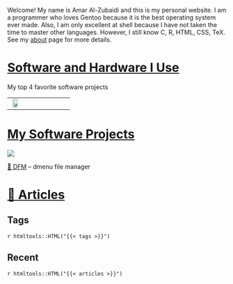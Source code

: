 Welcome! My name is Amar Al-Zubaidi and this is my personal website. I am a programmer who loves Gentoo because it is the best operating system ever made. Also, I am only excellent at shell because I have not taken the time to master other languages. However, I still know C, R, HTML, CSS, TeX. See my [about](/about/) page for more details.

# [Software and Hardware I Use](/programs/)

<p class="caption">My top 4 favorite software projects</p>
<table>
<tbody>
<tr>
<td style="text-align:center; width:25%"><img class="img-zoomable" src="https://www.gentoo.org/assets/img/logo/gentoo-logo.png" alt="" width="80%" />
</td>
<td style="text-align:center; width:25%"><img class="img-zoomable" src="https://upload.wikimedia.org/wikipedia/commons/thumb/1/1f/Z_Shell_Logo_Color_Horizontal.svg/1024px-Z_Shell_Logo_Color_Horizontal.svg.png" alt="" />
</td>
<td style="text-align:center; width:25%"><img class="img-zoomable" src="https://upload.wikimedia.org/wikipedia/commons/thumb/9/9a/ImageMagick_logo.svg/800px-ImageMagick_logo.svg.png" alt="" />
</td>
<td style="text-align:center; width:25%"><img class="img-zoomable" src="https://raw.githubusercontent.com/rstudio/rmarkdown/main/man/figures/logo.png" alt="" />
</td>
</tr>
</tbody>
</table>

# [My Software Projects](/projects/)

![](/images/dfm.gif)
<p class="caption"><a href="projects/dfm/">📁 DFM<a/> – dmenu file manager</p>

# [📜 Articles](/articles/)

<style>
#tag_tutorial:before { content: "📖" ; }
#tag_politics:before { content: "👑" ; }
#tag_computers:before { content: "🖥️ " ; }
#tag_death:before { content: "☠️" ; }
#tag_family:before { content: "👪" ; }
#tag_phones:before { content: "📱" ; }
#tag_money:before { content: "💵" ; }

#tagcloud {
	clear: both ;
	padding: 0;
	border-radius: 10px ;
	text-align: center ;
	margin: 0 auto ;
	border: solid 1px ;
	list-style: none ;
}

#tagcloud li {
	display: inline-block ;
}

#tagcloud a {
	display: block ;
	width: auto ;
	border-radius: 10px ;
	padding: .25em ;
	margin: 2px ;
}
</style>

## Tags

`r htmltools::HTML("{{< tags >}}")`

## Recent

`r htmltools::HTML("{{< articles >}}")`

